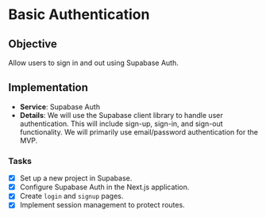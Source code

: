 # Basic Authentication

## Objective
Allow users to sign in and out using Supabase Auth.

## Implementation
- **Service**: Supabase Auth
- **Details**: We will use the Supabase client library to handle user authentication. This will include sign-up, sign-in, and sign-out functionality. We will primarily use email/password authentication for the MVP.

### Tasks
- [x] Set up a new project in Supabase.
- [x] Configure Supabase Auth in the Next.js application.
- [x] Create `login` and `signup` pages.
- [x] Implement session management to protect routes.
